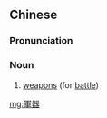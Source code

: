 {{also|军器}}
==Chinese==
{{zh-forms|s=军器}}

===Pronunciation===
{{zh-pron
|m=jūnqì
|cat=n
}}

===Noun===
{{zh-noun}}

# {{lb|zh|literary}} [[weapon]]s (for [[battle]])

[[mg:軍器]]